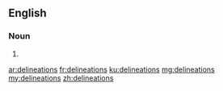==English==

===Noun===
{{head|en|plural}}

# {{plural of|delineation|lang=en|nocat=1}}

[[ar:delineations]]
[[fr:delineations]]
[[ku:delineations]]
[[mg:delineations]]
[[my:delineations]]
[[zh:delineations]]